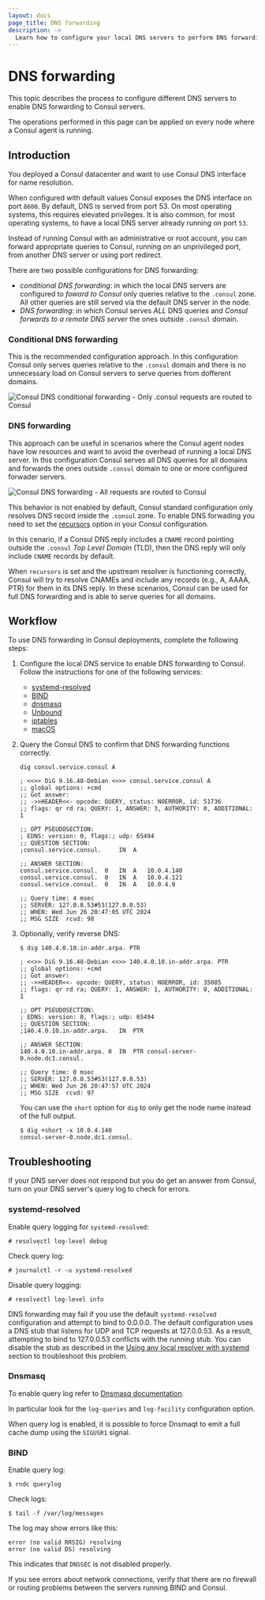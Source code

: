 ```yaml
---
layout: docs
page_title: DNS forwarding
description: ->
  Learn how to configure your local DNS servers to perform DNS forwarding to Consul servers.
---
```


# DNS forwarding

This topic describes the process to configure different DNS servers to enable DNS forwarding to Consul servers.

The operations performed in this page can be applied on every node where a Consul agent is running.

## Introduction

You deployed a Consul datacenter and want to use Consul DNS interface for name resolution.

When configured with default values Consul exposes the DNS interface on port `8600`. By default, DNS is served from port 53. On most operating systems, this requires elevated privileges. It is also common, for most operating systems, to have a local DNS server already running on port `53`.

Instead of running Consul with an administrative or root account, you can forward appropriate queries to Consul, running on an unprivileged port, from another DNS server or using port redirect.

There are two possible configurations for DNS forwarding:
 - *conditional DNS forwarding*: in which the local DNS servers are configured to _foward to Consul_ only queries relative to the `.consul` zone. All other queries are still served via the default DNS server in the node.
 - *DNS forwarding*: in which Consul serves *ALL* DNS queries and _Consul forwards to a remote DNS server_ the ones outside `.consul` domain.

### Conditional DNS forwarding

This is the recommended configuration approach. In this configuration Consul only serves queries relative to the `.consul` domain and there is no unnecessary load on Consul servers to serve queries from dofferent domains.

![Consul DNS conditional forwarding - Only .consul requests are routed to Consul](/img/consul-dns-conditional-forwarding.png)

### DNS forwarding

This approach can be useful in scenarios where the Consul agent nodes have low resources and want to avoid the overhead of running a local DNS server. In this configuration Consul serves all DNS queries for all domains and forwards the ones outside `.consul` domain to one or more configured forwader servers.

![Consul DNS forwarding - All requests are routed to Consul](/img/consul-dns-forwarding.png)

This behavior is not enabled by default, Consul standard configuration only resolves DNS record inside the `.consul` zone. To enable DNS forwading you need to set the [recursors](/consul/docs/agent/config/config-files#recursors) option in your Consul configuration.

In this cenario, if a Consul DNS reply includes a `CNAME` record pointing outside the `.consul` *Top Level Domain* (TLD), then the DNS reply will only include `CNAME` records by default. 

When `recursors` is set and the upstream resolver is functioning correctly, Consul will try to resolve CNAMEs and include any records (e.g., A, AAAA, PTR) for them in its DNS reply. In these scenarios, Consul can be used for full DNS forwarding and is able to serve queries for all domains.

## Workflow

To use DNS forwarding in Consul deployments, complete the following steps:

1. Configure the local DNS service to enable DNS forwarding to Consul. Follow the instructions for one of the following services:
  
    - [systemd-resolved](/consul/docs/services/discovery/dns-forwarding/enable#systemd-resolved)
    - [BIND](/consul/docs/services/discovery/dns-forwarding/enable#bind)
    - [dnsmasq](/consul/docs/services/discovery/dns-forwarding/enable#dnsmasq)
    - [Unbound](/consul/docs/services/discovery/dns-forwarding/enable#unbound)
    - [iptables](/consul/docs/services/discovery/dns-forwarding/enable#iptables)
    - [macOS](/consul/docs/services/discovery/dns-forwarding/enable#macOS)

1. Query the Consul DNS to confirm that DNS forwarding functions correctly.

    ```shell-session
    dig consul.service.consul A
    
    ; <<>> DiG 9.16.48-Debian <<>> consul.service.consul A
    ;; global options: +cmd
    ;; Got answer:
    ;; ->>HEADER<<- opcode: QUERY, status: NOERROR, id: 51736
    ;; flags: qr rd ra; QUERY: 1, ANSWER: 3, AUTHORITY: 0, ADDITIONAL: 1
    
    ;; OPT PSEUDOSECTION:
    ; EDNS: version: 0, flags:; udp: 65494
    ;; QUESTION SECTION:
    ;consul.service.consul.		IN	A
    
    ;; ANSWER SECTION:
    consul.service.consul.	0	IN	A	10.0.4.140
    consul.service.consul.	0	IN	A	10.0.4.121
    consul.service.consul.	0	IN	A	10.0.4.9
    
    ;; Query time: 4 msec
    ;; SERVER: 127.0.0.53#53(127.0.0.53)
    ;; WHEN: Wed Jun 26 20:47:05 UTC 2024
    ;; MSG SIZE  rcvd: 98
    
    ```

1. Optionally, verify reverse DNS:

    ```shell-session
    $ dig 140.4.0.10.in-addr.arpa. PTR
    
    ; <<>> DiG 9.16.48-Debian <<>> 140.4.0.10.in-addr.arpa. PTR
    ;; global options: +cmd
    ;; Got answer:
    ;; ->>HEADER<<- opcode: QUERY, status: NOERROR, id: 35085
    ;; flags: qr rd ra; QUERY: 1, ANSWER: 1, AUTHORITY: 0, ADDITIONAL: 1
    
    ;; OPT PSEUDOSECTION:
    ; EDNS: version: 0, flags:; udp: 65494
    ;; QUESTION SECTION:
    ;140.4.0.10.in-addr.arpa.	IN	PTR
    
    ;; ANSWER SECTION:
    140.4.0.10.in-addr.arpa. 0	IN	PTR	consul-server-0.node.dc1.consul.
    
    ;; Query time: 0 msec
    ;; SERVER: 127.0.0.53#53(127.0.0.53)
    ;; WHEN: Wed Jun 26 20:47:57 UTC 2024
    ;; MSG SIZE  rcvd: 97
    
    ```
    
    You can use the `short` option for `dig` to only get the node name instead of the full output.

    ```shell-session
    $ dig +short -x 10.0.4.140
    consul-server-0.node.dc1.consul.
    ```

## Troubleshooting

If your DNS server does not respond but you do get an answer from Consul, turn on your DNS server's query log to check for errors.

### systemd-resolved

Enable query logging for `systemd-resolved`:

```shell-session
# resolvectl log-level debug
```

Check query log:

```shell-session
# journalctl -r -u systemd-resolved
```

Disable query logging:

```shell-session
# resolvectl log-level info
```

DNS forwarding may fail if you use the default `systemd-resolved` configuration and attempt to bind to 0.0.0.0. The default configuration uses a DNS stub that listens for UDP and TCP requests at 127.0.0.53. As a result, attempting to bind to 127.0.0.53 conflicts with the running stub. You can disable the stub as described in the [Using any local resolver with systemd](#using-any-local-resolver-with-systemd) section to troubleshoot this problem.

### Dnsmasq

To enable query log refer to [Dnsmasq documentation](https://thekelleys.org.uk/dnsmasq/docs/dnsmasq-man.html).

In particular look for the `log-queries` and `log-facility` configuration option.

When query log is enabled, it is possible to force Dnsmaqt to emit a full cache dump using the `SIGUSR1` signal.

### BIND

Enable query log:

```shell-session
$ rndc querylog
```

Check logs:
```shell-session
$ tail -f /var/log/messages
```

The log may show errors like this:

```plaintext hideClipboard
error (no valid RRSIG) resolving
error (no valid DS) resolving
```

This indicates that `DNSSEC` is not disabled properly.

If you see errors about network connections, verify that there are no firewall
or routing problems between the servers running BIND and Consul.
